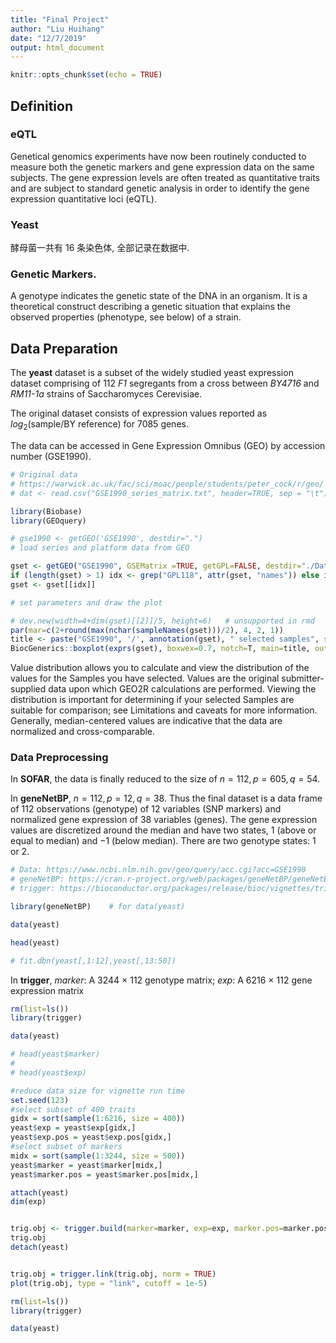 ```yaml
---
title: "Final Project"
author: "Liu Huihang"
date: "12/7/2019"
output: html_document
---
```


```r
knitr::opts_chunk$set(echo = TRUE)
```


## Definition

### eQTL

Genetical genomics experiments have now been routinely conducted to measure both the genetic markers and gene expression data on the same subjects. The gene expression levels are often treated as quantitative traits and are subject to standard genetic analysis in order to identify the gene expression quantitative loci (eQTL). 


### Yeast

酵母菌一共有 16 条染色体, 全部记录在数据中. 

### Genetic Markers. 
A genotype indicates the genetic state of the DNA in an organism. 
It is a theoretical construct describing a genetic situation that explains the observed properties (phenotype, see below) of a strain. 



## Data Preparation

The **yeast** dataset is a subset of the widely studied yeast expression dataset comprising of $112$ *F1* segregants from a cross between *BY4716* and *RM11-1a* strains of Saccharomyces Cerevisiae.

The original dataset consists of expression values reported as $log_2(\text{sample} / \text{BY reference})$ for $7085$ genes. 


The data can be accessed in Gene Expression Omnibus (GEO) by accession number (GSE1990). 

```r
# Original data
# https://warwick.ac.uk/fac/sci/moac/people/students/peter_cock/r/geo/
# dat <- read.csv("GSE1990_series_matrix.txt", header=TRUE, sep = "\t")

library(Biobase)
library(GEOquery)

# gse1990 <- getGEO('GSE1990', destdir=".")
# load series and platform data from GEO

gset <- getGEO("GSE1990", GSEMatrix =TRUE, getGPL=FALSE, destdir="./Data")
if (length(gset) > 1) idx <- grep("GPL118", attr(gset, "names")) else idx <- 1
gset <- gset[[idx]]

# set parameters and draw the plot

# dev.new(width=4+dim(gset)[[2]]/5, height=6)   # unsupported in rmd
par(mar=c(2+round(max(nchar(sampleNames(gset)))/2), 4, 2, 1))
title <- paste("GSE1990", '/', annotation(gset), " selected samples", sep ='')
BiocGenerics::boxplot(exprs(gset), boxwex=0.7, notch=T, main=title, outline=FALSE, las=2, plot = TRUE)
```

Value distribution allows you to calculate and view the distribution of the values for the Samples you have selected. 
Values are the original submitter-supplied data upon which GEO2R calculations are performed. 
Viewing the distribution is important for determining if your selected Samples are suitable for comparison; see Limitations and caveats for more information. 
Generally, median-centered values are indicative that the data are normalized and cross-comparable. 

### Data Preprocessing

In **SOFAR**, the data is finally reduced to the size of $n=112, p=605, q=54$. 

In **geneNetBP**, $n=112, p=12, q=38$. 
Thus the final dataset is a data frame of $112$ observations (genotype) of $12$ variables (SNP markers) and normalized gene expression of $38$ variables (genes). 
The gene expression values are discretized around the median and have two states, $1$ (above or equal to median) and $-1$ (below median). 
There are two genotype states: $1$ or $2$. 

```r
# Data: https://www.ncbi.nlm.nih.gov/geo/query/acc.cgi?acc=GSE1990
# geneNetBP: https://cran.r-project.org/web/packages/geneNetBP/geneNetBP.pdf
# trigger: https://bioconductor.org/packages/release/bioc/vignettes/trigger/inst/doc/trigger.pdf

library(geneNetBP)    # for data(yeast)

data(yeast)

head(yeast)

# fit.dbn(yeast[,1:12],yeast[,13:50])
```

In **trigger**, *marker*: A $3244$ × $112$ genotype matrix; *exp*: A $6216$ × $112$ gene expression matrix



```r
rm(list=ls())
library(trigger)

data(yeast)

# head(yeast$marker)
# 
# head(yeast$exp)

#reduce data size for vignette run time
set.seed(123)
#select subset of 400 traits
gidx = sort(sample(1:6216, size = 400))
yeast$exp = yeast$exp[gidx,]
yeast$exp.pos = yeast$exp.pos[gidx,]
#select subset of markers
midx = sort(sample(1:3244, size = 500))
yeast$marker = yeast$marker[midx,]
yeast$marker.pos = yeast$marker.pos[midx,]

attach(yeast)
dim(exp)


trig.obj <- trigger.build(marker=marker, exp=exp, marker.pos=marker.pos, exp.pos=exp.pos)
trig.obj
detach(yeast)


trig.obj = trigger.link(trig.obj, norm = TRUE)
plot(trig.obj, type = "link", cutoff = 1e-5)
```

```r
rm(list=ls())
library(trigger)

data(yeast)


```